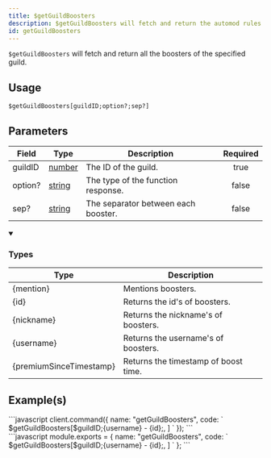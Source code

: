 ```yaml
---
title: $getGuildBoosters
description: $getGuildBoosters will fetch and return the automod rules of the specified guild
id: getGuildBoosters
---
```

`$getGuildBoosters` will fetch and return all the boosters of the specified guild.
## Usage
```aoi
$getGuildBoosters[guildID;option?;sep?]
```
## Parameters
| Field   | Type                                                                                                                                                                                                 | Description                                            | Required |
| ------- | ---------------------------------------------------------------------------------------------------------------------------------------------------------------------------------------------------- | ------------------------------------------------------ | :------: |
| guildID | [number](https://developer.mozilla.org/en-US/docs/Web/JavaScript/Reference/Global_Objects/Number)                                                                                                    | The ID of the guild.                                   |   true   |
| option? | [string](https://developer.mozilla.org/en-US/docs/Web/JavaScript/Reference/Global_Objects/String)                                                                                                    | The type of the function response.                     |  false   |
| sep? | [string](https://developer.mozilla.org/en-US/docs/Web/JavaScript/Reference/Global_Objects/String)                                                                                                    | The separator between each booster.                    |  false   |

<details open>
    <summary><h3>Types</h3></summary>
    <table>
      <thead>
        <tr>
          <th>Type</th>
          <th>Description</th>
        </tr>
      </thead>
      <tbody>
        <tr>
          <td>{mention}</td>
          <td>Mentions boosters.</td>
          </tr>
        <tr>
          <td>{id}</td>
          <td>Returns the id's of boosters.</td>
          </tr>
        <tr>
          <td>{nickname}</td>
          <td>Returns the nickname's of boosters.</td>
          </tr>
        <tr>
          <td>{username}</td>
          <td>Returns the username's of boosters.</td>
          </tr>
        <tr>
          <td>{premiumSinceTimestamp}</td>
          <td>Returns the timestamp of boost time.</td>
          </tr>
        </tbody>
    </table>
</details>

## Example(s)


<Example>

<div slot="default">
```javascript
client.command({
    name: "getGuildBoosters",
    code: `
    $getGuildBoosters[$guildID;{username} - {id};, ]
    `
});
```

</div>
<div slot="handler">
```javascript
module.exports = {
  name: "getGuildBoosters",
  code: `
  $getGuildBoosters[$guildID;{username} - {id};, ]
  `
  };
 ```
 
</div>
<div slot="example">
<DiscordComponents
  client:load
  client:only="react"
  bot="leref - 608358453580136499"
  user="!getGuildBoosters"
/>
</div>
</Example>
